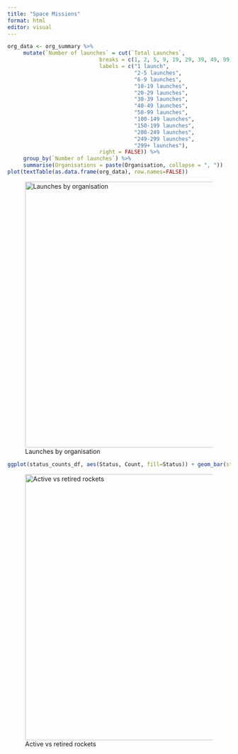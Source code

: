 ```yaml
---
title: "Space Missions"
format: html
editor: visual
---
```


```r
org_data <- org_summary %>%
     mutate(`Number of launches` = cut(`Total Launches`, 
                             breaks = c(1, 2, 5, 9, 19, 29, 39, 49, 99, 149, 199, 249, 299, Inf), 
                             labels = c("1 launch",
                                        "2-5 launches",
                                        "6-9 launches",
                                        "10-19 launches", 
                                        "20-29 launches", 
                                        "30-39 launches", 
                                        "40-49 launches",
                                        "50-99 launches", 
                                        "100-149 launches", 
                                        "150-199 launches", 
                                        "200-249 launches",
                                        "249-299 launches",
                                        "299+ launches"),
                             right = FALSE)) %>%
     group_by(`Number of launches`) %>%
     summarise(Organisations = paste(Organisation, collapse = ", "))
plot(textTable(as.data.frame(org_data), row.names=FALSE))
```

![Launches by organisation](launches-by-org.png){width="600"}

```r
ggplot(status_counts_df, aes(Status, Count, fill=Status)) + geom_bar(stat="identity") + labs(title = "Number of active and retired rockets")
```

![Active vs retired rockets](active-retired.png){width="600"}